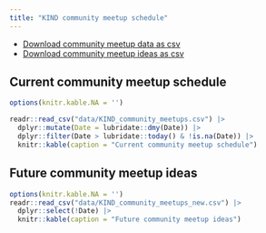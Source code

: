 ---
title: "KIND community meetup schedule"
---

+ [Download community meetup data as csv](data/KIND_community_meetups.csv)
+ [Download community meetup ideas as csv](data/KIND_community_meetups_new.csv)

## Current community meetup schedule
```{r}
options(knitr.kable.NA = '')

readr::read_csv("data/KIND_community_meetups.csv") |>
  dplyr::mutate(Date = lubridate::dmy(Date)) |>
  dplyr::filter(Date > lubridate::today() & !is.na(Date)) |>
  knitr::kable(caption = "Current community meetup schedule")
```

## Future community meetup ideas
```{r}
options(knitr.kable.NA = '')
readr::read_csv("data/KIND_community_meetups_new.csv") |>
  dplyr::select(!Date) |>
  knitr::kable(caption = "Future community meetup ideas")
```

